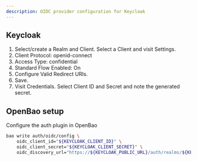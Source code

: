 ```yaml
---
description: OIDC provider configuration for Keycloak
---
```


## Keycloak

1. Select/create a Realm and Client. Select a Client and visit Settings.
1. Client Protocol: openid-connect
1. Access Type: confidential
1. Standard Flow Enabled: On
1. Configure Valid Redirect URIs.
1. Save.
1. Visit Credentials. Select Client ID and Secret and note the generated secret.

## OpenBao setup

Configure the auth plugin in OpenBao

```bash
bao write auth/oidc/config \
    oidc_client_id="${KEYCLOAK_CLIENT_ID}" \
    oidc_client_secret="${KEYCLOAK_CLIENT_SECRET}" \
    oidc_discovery_url="https://${KEYCLOAK_PUBLIC_URL}/auth/realms/${KEYCLOAK_REALM}"
```
